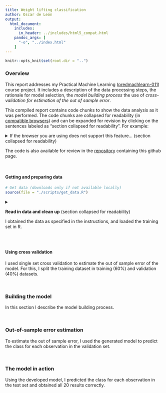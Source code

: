 ```yaml
---
title: Weight lifting classification
author: Oscar de León
output:
  html_document:
    includes:
      in_header: ../includes/html5_compat.html
    pandoc_args: [
      "-o", "../index.html"
    ]
---
```





```r
knitr::opts_knit$set(root.dir = "..")
```


### Overview

This report addresses my Practical Machine Learning ([predmachlearn-011](https://www.coursera.org/course/predmachlearn)) course project.
It includes a description of the data processing steps, the rationale for model selection, the _model building process_ the use of _cross-validation for estimation of the out of sample error_.

This compiled report contains code chunks to show the data analysis as it was performed.
The code chunks are collapsed for readability (in [compatible browsers](http://www.w3schools.com/tags/tag_details.asp)) and can be expanded for revision by clicking on the sentences labeled as "section collapsed for readability".
For example:

<details><summary>
If the browser you are using does not support this feature...
(section collapsed for readability)
</summary>
this text is shown upon page loading (as are the code chunks).
Otherwise, it (and the code chunks) stay collapse until you open them.
</details>

The code is also available for review in the [repository](https://github.com/odeleongt/predmachlearn-011) containing this github page.

</br>

#### Getting and preparing data

```r
# Get data (downloads only if not available locally)
source(file = "./scripts/get_data.R")
```

<details>
<summary>**Read in data and clean up** (section collapsed for readability)

I obtained the data as specified in the instructions, and loaded the training set in R.

</summary>
```r
source(file = "./scripts/prepare_data.R", echo = TRUE)
```
</details>

</br>

#### Using cross validation

I used single set cross validation to estimate the out of sample error of the model.
For this, I split the training dataset in training (60%) and validation (40%) datasets.


</br>

### Building the model

In this section I describe the model building process.


</br>

### Out-of-sample error estimation

To estimate the out of sample error, I used the generated model to predict the class for each observation in the validation set.


</br>

### The model in action

Using the developed model, I predicted the class for each observation in the test set and obtained all 20 results correctly.
